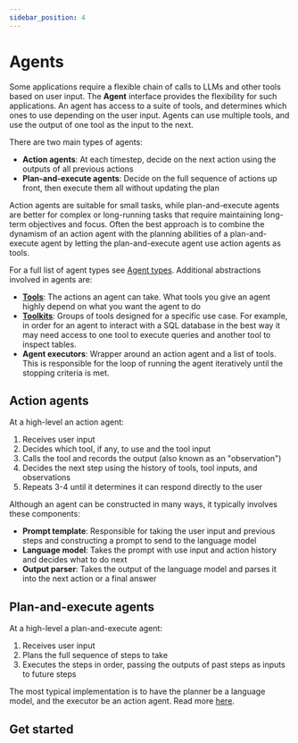 ```yaml
---
sidebar_position: 4
---
```

# Agents

Some applications require a flexible chain of calls to LLMs and other tools based on user input. The **Agent** interface provides the flexibility for such applications. An agent has access to a suite of tools, and determines which ones to use depending on the user input. Agents can use multiple tools, and use the output of one tool as the input to the next.

There are two main types of agents:

- **Action agents**: At each timestep, decide on the next action using the outputs of all previous actions
- **Plan-and-execute agents**: Decide on the full sequence of actions up front, then execute them all without updating the plan

Action agents are suitable for small tasks, while plan-and-execute agents are better for complex or long-running tasks that require maintaining long-term objectives and focus. Often the best approach is to combine the dynamism of an action agent with the planning abilities of a plan-and-execute agent by letting the plan-and-execute agent use action agents as tools.

For a full list of agent types see [Agent types](./agent_types.html). Additional abstractions involved in agents are:
- [**Tools**](./tools.html): The actions an agent can take. What tools you give an agent highly depend on what you want the agent to do
- [**Toolkits**](./toolkits.html): Groups of tools designed for a specific use case. For example, in order for an agent to
  interact with a SQL database in the best way it may need access to one tool to execute queries and another tool to inspect tables.
- **Agent executors**: Wrapper around an action agent and a list of tools. This is responsible for the loop of running the agent
  iteratively until the stopping criteria is met.

## Action agents

At a high-level an action agent:
1. Receives user input
2. Decides which tool, if any, to use and the tool input
3. Calls the tool and records the output (also known as an "observation")
4. Decides the next step using the history of tools, tool inputs, and observations
5. Repeats 3-4 until it determines it can respond directly to the user

Although an agent can be constructed in many ways, it typically involves these components:

- **Prompt template**: Responsible for taking the user input and previous steps and constructing a prompt
  to send to the language model
- **Language model**: Takes the prompt with use input and action history and decides what to do next
- **Output parser**: Takes the output of the language model and parses it into the next action or a final answer

## Plan-and-execute agents

At a high-level a plan-and-execute agent:
1. Receives user input
2. Plans the full sequence of steps to take
3. Executes the steps in order, passing the outputs of past steps as inputs to future steps

The most typical implementation is to have the planner be a language model, and the executor be an action agent. Read more [here](./agent_types/plan_and_execute.html).

## Get started


<GetStarted/>
